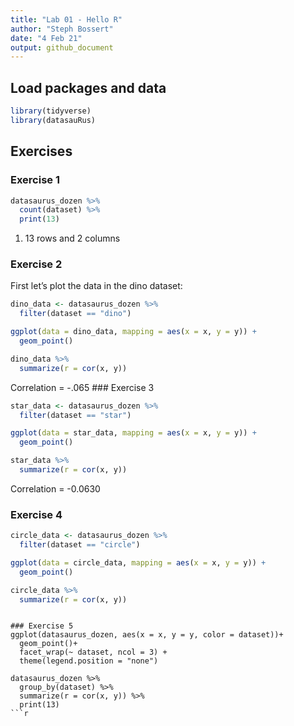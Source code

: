```yaml
---
title: "Lab 01 - Hello R"
author: "Steph Bossert"
date: "4 Feb 21"
output: github_document
---
```


## Load packages and data

```r
library(tidyverse) 
library(datasauRus)
```
## Exercises

### Exercise 1

```r
datasaurus_dozen %>%
  count(dataset) %>%
  print(13)
```
1) 13 rows and 2 columns 

### Exercise 2
First let's plot the data in the dino dataset:

```r
dino_data <- datasaurus_dozen %>%
  filter(dataset == "dino")

ggplot(data = dino_data, mapping = aes(x = x, y = y)) +
  geom_point()
```
```r
dino_data %>%
  summarize(r = cor(x, y))
```
Correlation = -.065
### Exercise 3

```r
star_data <- datasaurus_dozen %>%
  filter(dataset == "star")

ggplot(data = star_data, mapping = aes(x = x, y = y)) +
  geom_point()

star_data %>%
  summarize(r = cor(x, y))
```
Correlation = -0.0630 

### Exercise 4
```r
circle_data <- datasaurus_dozen %>%
  filter(dataset == "circle")

ggplot(data = circle_data, mapping = aes(x = x, y = y)) +
  geom_point()

circle_data %>%
  summarize(r = cor(x, y))
```

```

### Exercise 5
ggplot(datasaurus_dozen, aes(x = x, y = y, color = dataset))+
  geom_point()+
  facet_wrap(~ dataset, ncol = 3) +
  theme(legend.position = "none")
  
datasaurus_dozen %>%
  group_by(dataset) %>%
  summarize(r = cor(x, y)) %>%
  print(13)
```r
```


```r
```
  
  

